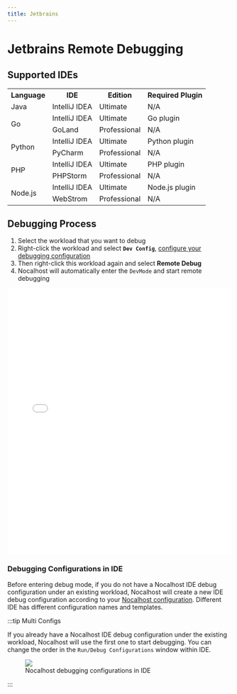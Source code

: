 ```yaml
---
title: Jetbrains
---
```



# Jetbrains Remote Debugging

## Supported IDEs

<table>
  <tbody>
    <tr>
      <th>Language</th>
      <th>IDE</th>
      <th>Edition</th>
      <th>Required Plugin</th>
    </tr>
    <tr>
      <td>Java</td>
      <td>IntelliJ IDEA</td>
      <td>Ultimate</td>
      <td>N/A</td>
    </tr>
    <tr>
      <td rowSpan="2">Go</td>
      <td>IntelliJ IDEA</td>
      <td>Ultimate</td>
      <td>Go plugin</td>
    </tr>
    <tr>
      <td>GoLand</td>
      <td>Professional</td>
      <td>N/A</td>
    </tr>
    <tr>
      <td rowSpan="2">Python</td>
      <td>IntelliJ IDEA</td>
      <td>Ultimate</td>
      <td>Python plugin</td>
    </tr>
    <tr>
      <td>PyCharm</td>
      <td>Professional</td>
      <td>N/A</td>
    </tr>
    <tr>
      <td rowSpan="2">PHP</td>
      <td>IntelliJ IDEA</td>
      <td>Ultimate</td>
      <td>PHP plugin</td>
    </tr>
    <tr>
      <td>PHPStorm</td>
      <td>Professional</td>
      <td>N/A</td>
    </tr>
    <tr>
      <td rowSpan="2">Node.js</td>
      <td>IntelliJ IDEA</td>
      <td>Ultimate</td>
      <td>Node.js plugin</td>
    </tr>
    <tr>
      <td>WebStrom</td>
      <td>Professional</td>
      <td>N/A</td>
    </tr>
  </tbody>
</table>

## Debugging Process

1. Select the workload that you want to debug
2. Right-click the workload and select **`Dev Config`**, [configure your debugging configuration](#configuration)
3. Then right-click this workload again and select **Remote Debug**
4. Nocalhost will automatically enter the `DevMode` and start remote debugging

<iframe width="100%" height="600" src="//player.bilibili.com/player.html?aid=378208000&bvid=BV12f4y1w7EX&cid=415232277&page=1" scrolling="no" border="0" frameborder="no" framespacing="0" allowfullscreen="true"> </iframe>

### Debugging Configurations in IDE

Before entering debug mode, if you do not have a Nocalhost IDE debug configuration under an existing workload, Nocalhost will create a new IDE debug configuration according to your [Nocalhost configuration](#configuration). Different IDE has different configuration names and templates.

:::tip Multi Configs

If you already have a Nocalhost IDE debug configuration under the existing workload, Nocalhost will use the first one to start debugging. You can change the order in the `Run/Debug Configurations` window within IDE.

<figure className="img-frame">
  <img className="gif-img" src={useBaseUrl('/img/debug/debug-configs.png')} />
  <figcaption>Nocalhost debugging configurations in IDE</figcaption>
</figure>

:::

<Configuration name="jetbrains"/>
